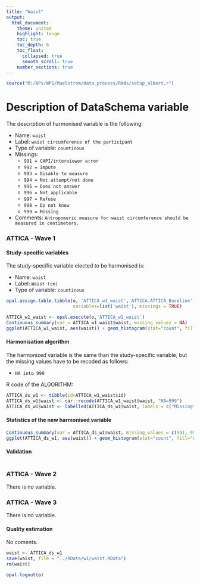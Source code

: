```yaml
---
title: "Waist"
output: 
  html_document:
    theme: united
    highlight: tango
    toc: true
    toc_depth: 6
    toc_float:
      collapsed: true
      smooth_scroll: true
    number_sections: true
---
```


<!-- ########################################################## --> 

<!-- # Installation, loading packages -->
<!-- **R script:** -->



```r
source("M:/WPs/WP1/Maelstrom/data_process/Rmds/setup_albert.r")
```

<!-- ########################################################## --> 

# Description of DataSchema variable 

The description of harmonised variable is the following:
  
* Name: `waist`
* Label: `waist circumference of the participant`
* Type of variable: `countinous`
* Missings: 
    + `991 = CAPI/interviewer error`
    + `992 = Impute`
    + `993 = Disable to measure`
    + `994 = Not attempt/not done`
    + `995 = Does not answer`
    + `996 = Not applicable`
    + `997 = Refuse`
    + `998 = Do not know`
    + `999 = Missing`
* Comments: `Antropomeric measure for waist circumference should be measured in centimeters.`

### ATTICA - Wave 1 

#### Study-specific variables

The study-specific variable elected to be harmonised is:

* Name: `waist`
* Label: `Waist (cm)`
* Type of variable: `countinous`

```r
opal.assign.table.tibble(o, 'ATTICA_w1_waist','ATTICA.ATTICA_Baseline',
                         variables=list('waist'), missings = TRUE)
```

```r
ATTICA_w1_waist <- opal.execute(o,'ATTICA_w1_waist')
Continuous_summary(var = ATTICA_w1_waist$waist, missing_values = NA)
ggplot(ATTICA_w1_waist, aes(waist)) + geom_histogram(stat="count", fill="steelblue") + xlab("Waist") + ylab("Frequency")
```

#### Harmonisation algorithm
The harmonized variable is the same than the study-specific variable, but the missing values have to be recoded as follows:

* `NA into 999`

R code of the ALGORITHM:

```r
ATTICA_ds_w1 <- tibble(id=ATTICA_w1_waist$id)
ATTICA_ds_w1$waist <- car::recode(ATTICA_w1_waist$waist, "NA=999")
ATTICA_ds_w1$waist <- labelled(ATTICA_ds_w1$waist, labels = c("Missing"=999, "Do not know"=998, "Refuse"=997, "Not applicable"=996, "Does not answer"=995,  "Not attempt not done"=994, "Disable to measure"=993, "Impute"=992, "CAPI interviewer error"=991))
```

#### Statistics of the new harmonised variable
```r
Continuous_summary(var = ATTICA_ds_w1$waist, missing_values = c(991, 992, 993, 994, 995, 996, 997, 998, 999))
ggplot(ATTICA_ds_w1, aes(waist)) + geom_histogram(stat="count", fill="steelblue") + xlab("Waist") + ylab("Frequency") + xlim(35,165) 
```

#### Validation
```r
```


### ATTICA - Wave 2 

There is no variable.

### ATTICA - Wave 3 

There is no variable.


#### Quality estimation
No coments.




```r
waist <- ATTICA_ds_w1
save(waist, file = "../RData/w1/waist.RData")
rm(waist)
```

```r
opal.logout(o)
```

